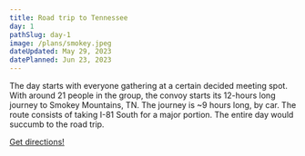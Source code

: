 ```yaml
---
title: Road trip to Tennessee
day: 1
pathSlug: day-1
image: /plans/smokey.jpeg
dateUpdated: May 29, 2023
datePlanned: Jun 23, 2023
---
```


<p>The day starts with everyone gathering at a certain decided meeting spot. With around 21 people in
the group, the convoy starts its 12-hours long journey to <span className="text-2xl text-gray-400 font-semibold">Smokey Mountains, TN</span>.
The journey is <span className="text-2xl text-gray-400">~9</span> hours long, by car. The route consists of
taking I-81 South for a major portion. The entire day would succumb to the road trip.</p>

[Get directions!](https://www.google.com/maps/dir/Ellicott+City,+MD/Smoky+Mountain,+Tennessee+37710/@37.6295902,-83.2707447,7z/data=!4m13!4m12!1m5!1m1!1s0x89c8202b017c6f07:0x71219558c723760!2m2!1d-76.7983067!2d39.2673283!1m5!1m1!1s0x885db70460cc2435:0x2461883b07f4ebe9!2m2!1d-84.4027113!2d36.1836896?entry=ttu)
